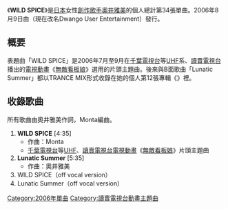 {{unreferenced|time=2017-01-23T15:47:54+00:00}}
{{Infobox Single
| Name           = WILD SPICE 
| Artist         = [[奧井雅美|奧井雅美]]
| Album          = {{link-ja|evolution (奧井雅美單曲|evolution (奥井雅美のアルバム)|evolution}}
| A-side         = 
| B-side         = 
| Released       = 2006年8月9日
| Format         = [[單曲|CD單曲]]
| Recorded       = 2006年
| Genre          = [[動畫歌曲|動畫歌曲]]
| Length         = 18分21秒
| Label          = {{link-ja|Dwango User Entertainment|ドワンゴ・ユーザーエンタテインメント|evolution}}
| Writer         = 奧井雅美、Monta
| Producer       = Monta
| Certification  = 
| Chart position = * 第82名（[[Oricon公信榜|Oricon]]）
| Last single    = {{link-ja|zero-G- (奧井雅美單曲)|zero-G-|zero-G-}}<br />（2006年）
| This single    = '''WILD SPICE '''<br />（2006年）
| Next single    = {{link-ja|Remote Viewing|Remote Viewing}}<br />（2007年）
}}
《'''WILD SPICE'''》是[[日本|日本]]女性[[創作歌手|創作歌手]][[奧井雅美|奧井雅美]]的個人總計第34張單曲。2006年8月9日由{{link-ja|Dwango User Entertainment|ドワンゴ・ユーザーエンタテインメント|evolution}}（現在改名Dwango User Entertainment）發行。

== 概要 ==
表題曲「WILD SPICE」是2006年7月至9月在[[千葉電視台|千葉電視台]]等[[全國獨立放送協議會|UHF]]系、[[讀賣電視台|讀賣電視台]]播出的[[電視動畫|電視動畫]]《[[無敵看板娘|無敵看板娘]]》選用的片頭主題曲。後來與B面歌曲「Lunatic Summer」都以TRANCE MIX形式收錄在她的個人第12張專輯《{{link-ja|evolution (奧井雅美專輯)|evolution (奥井雅美のアルバム)|evolution}}》裡。

== 收錄歌曲 ==
所有歌曲由奧井雅美作詞，Monta編曲。
# '''WILD SPICE''' [4:35]
#* 作曲：Monta
#* [[千葉電視台|千葉電視台]]等[[全國獨立放送協議會|UHF]]、[[讀賣電視台|讀賣電視台]][[電視動畫|電視動畫]]《[[無敵看板娘|無敵看板娘]]》片頭主題曲
# '''Lunatic Summer''' [5:35]
#* 作曲：奧井雅美
# WILD SPICE（off vocal version）
# Lunatic Summer（off vocal version）
{{single-stub}}
{{DEFAULTSORT:Wild Spice}}
[[Category:2006年單曲|Category:2006年單曲]]
[[Category:讀賣電視台動畫主題曲|Category:讀賣電視台動畫主題曲]]
